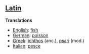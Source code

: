 ==[[Latin]]==

'''Translations'''

*[[English]]: [[fish]]
*[[German]]: [[poisson]]
*[[Greek]]: [[ichthos]] (anc.), [[psari]] (mod.)
*[[Italian]]: [[pesce]]